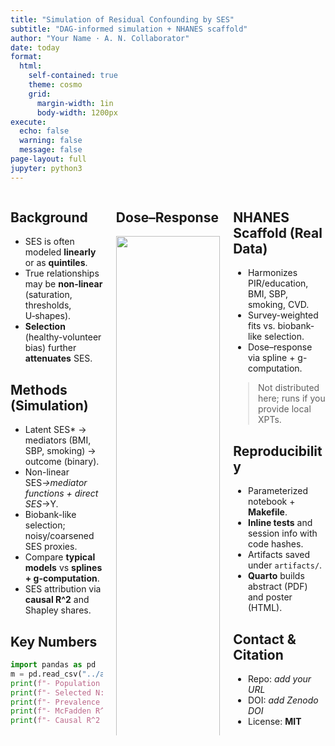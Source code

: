 ```yaml
---
title: "Simulation of Residual Confounding by SES"
subtitle: "DAG‑informed simulation + NHANES scaffold"
author: "Your Name · A. N. Collaborator"
date: today
format:
  html:
    self-contained: true
    theme: cosmo
    grid:
      margin-width: 1in
      body-width: 1200px
execute:
  echo: false
  warning: false
  message: false
page-layout: full
jupyter: python3
---
```


::: {.columns}
::: {.column width="32%"}

## Background
- SES is often modeled **linearly** or as **quintiles**.  
- True relationships may be **non-linear** (saturation, thresholds, U‑shapes).  
- **Selection** (healthy-volunteer bias) further **attenuates** SES.

## Methods (Simulation)
- Latent SES* → mediators (BMI, SBP, smoking) → outcome (binary).  
- Non-linear SES*→mediator functions + direct SES*→Y.  
- Biobank-like selection; noisy/coarsened SES proxies.  
- Compare **typical models** vs **splines + g-computation**.  
- SES attribution via **causal R^2** and Shapley shares.

## Key Numbers

```python
import pandas as pd
m = pd.read_csv("../artifacts/simulation_metrics.csv").iloc[0].to_dict()
print(f"- Population N: **{int(m.get('n_population',0)):,}**")
print(f"- Selected N: **{int(m.get('n_biobank',0)):,}**")
print(f"- Prevalence (pop → sel): **{m.get('mean_y_population', float('nan')):.2%} → {m.get('mean_y_biobank', float('nan')):.2%}**")
print(f"- McFadden R^2 (linear vs over-adj): **{m.get('mcFadden_R2_linear_quintile', float('nan')):.3f} → {m.get('mcFadden_R2_overadjusted', float('nan')):.3f}**")
print(f"- Causal R^2 (pop → sel, oracle/proxy): **{m.get('causal_R2_true', float('nan')):.4f} → {m.get('causal_R2_oracle_SESstar', float('nan')):.4f}/{m.get('causal_R2_proxy_SESobs', float('nan')):.4f}**")
```
:::

::: {.column width="36%"}

## Dose–Response
![](../artifacts/simulation_dose_response.png){fig-align="center" width="100%"}

**Interpretation.** Linear/quintile SES flattens the curve; splines + standardization recover the gradient. Selection compresses the amplitude further.

## Takeaways
- **Non-linearity matters**: misspecification under-attributes SES.  
- **Selection matters**: “healthier volunteers” shrink SES effects.  
- **Correct practice**: flexible SES modeling + causal standardization.

:::

::: {.column width="32%"}

## NHANES Scaffold (Real Data)
- Harmonizes PIR/education, BMI, SBP, smoking, CVD.  
- Survey-weighted fits vs. biobank-like selection.  
- Dose–response via spline + g-computation.

> Not distributed here; runs if you provide local XPTs.

## Reproducibility
- Parameterized notebook + **Makefile**.  
- **Inline tests** and session info with code hashes.  
- Artifacts saved under `artifacts/`.  
- **Quarto** builds abstract (PDF) and poster (HTML).

## Contact & Citation
- Repo: _add your URL_  
- DOI: _add Zenodo DOI_  
- License: **MIT**

:::

:::
